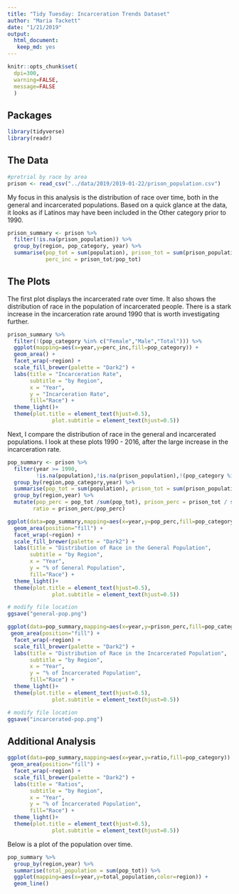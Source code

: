 ```yaml
---
title: "Tidy Tuesday: Incarceration Trends Dataset"
author: "Maria Tackett"
date: "1/21/2019"
output: 
  html_document:
   keep_md: yes
---
```


```r
knitr::opts_chunk$set(
  dpi=300, 
  warning=FALSE,
  message=FALSE
  )
```

## Packages
```r
library(tidyverse)
library(readr)
```

## The Data

```r
#pretrial by race by area
prison <- read_csv("../data/2019/2019-01-22/prison_population.csv")
```


My focus in this analysis is the distribution of race over time, both in the general and incarcerated populations. Based on a quick glance at the data, it looks as if Latinos may have been included in the Other category prior to 1990. 

```r
prison_summary <- prison %>%
  filter(!is.na(prison_population)) %>%
  group_by(region, pop_category, year) %>%
  summarise(pop_tot = sum(population), prison_tot = sum(prison_population),
            perc_inc = prison_tot/pop_tot)
```


## The Plots 

The first plot displays the incarcerated rate over time. It also shows the distribution of race in the population of incarcerated people. There is a stark increase in the incarceration rate around 1990 that is worth investigating further.

```r
prison_summary %>%
  filter(!(pop_category %in% c("Female","Male","Total"))) %>%
  ggplot(mapping=aes(x=year,y=perc_inc,fill=pop_category)) + 
  geom_area() + 
  facet_wrap(~region) + 
  scale_fill_brewer(palette = "Dark2") + 
  labs(title = "Incarceration Rate",
       subtitle = "by Region", 
       x = "Year",
       y = "Incarceration Rate",
       fill="Race") + 
  theme_light()+
  theme(plot.title = element_text(hjust=0.5), 
              plot.subtitle = element_text(hjust=0.5))
```


Next, I compare the distribution of race in the general and incarcerated populations. I look at these plots  1990 - 2016, after the large increase in the incarceration rate.

```r
pop_summary <- prison %>%
  filter(year >= 1990, 
         !is.na(population),!is.na(prison_population),!(pop_category %in% c("Female","Male","Total"))) %>%
  group_by(region,pop_category,year) %>%
  summarise(pop_tot = sum(population), prison_tot = sum(prison_population)) %>%
  group_by(region,year) %>%
  mutate(pop_perc = pop_tot /sum(pop_tot), prison_perc = prison_tot / sum(prison_tot),
        ratio = prison_perc/pop_perc)
```

```r
ggplot(data=pop_summary,mapping=aes(x=year,y=pop_perc,fill=pop_category)) + 
  geom_area(position="fill") + 
  facet_wrap(~region) +
  scale_fill_brewer(palette = "Dark2") + 
  labs(title = "Distribution of Race in the General Population",
       subtitle = "by Region", 
       x = "Year",
       y = "% of General Population",
       fill="Race") + 
  theme_light()+
  theme(plot.title = element_text(hjust=0.5), 
              plot.subtitle = element_text(hjust=0.5))
```

```r
# modify file location
ggsave("general-pop.png")
```

```r
ggplot(data=pop_summary,mapping=aes(x=year,y=prison_perc,fill=pop_category)) + 
 geom_area(position="fill") + 
  facet_wrap(~region) +
  scale_fill_brewer(palette = "Dark2") + 
  labs(title = "Distribution of Race in the Incarcerated Population",
       subtitle = "by Region", 
       x = "Year",
       y = "% of Incarcerated Population",
       fill="Race") + 
  theme_light()+
  theme(plot.title = element_text(hjust=0.5), 
              plot.subtitle = element_text(hjust=0.5))
```

```r
# modify file location
ggsave("incarcerated-pop.png")
```

## Additional Analysis

```r
ggplot(data=pop_summary,mapping=aes(x=year,y=ratio,fill=pop_category)) + 
 geom_area(position="fill") + 
  facet_wrap(~region) +
  scale_fill_brewer(palette = "Dark2") + 
  labs(title = "Ratios",
       subtitle = "by Region", 
       x = "Year",
       y = "% of Incarcerated Population",
       fill="Race") + 
  theme_light()+
  theme(plot.title = element_text(hjust=0.5), 
              plot.subtitle = element_text(hjust=0.5))
```

Below is a plot of the population over time.
```r
pop_summary %>%
  group_by(region,year) %>%
  summarise(total_population = sum(pop_tot)) %>%
  ggplot(mapping=aes(x=year,y=total_population,color=region)) + 
  geom_line() 
```

